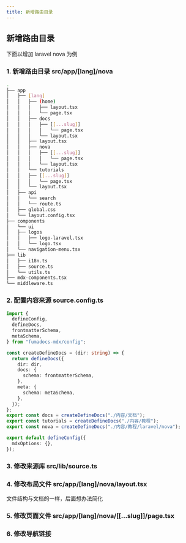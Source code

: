 ```yaml
---
title: 新增路由目录
---
```


## 新增路由目录

下面以增加 laravel nova 为例

### 1. 新增路由目录 src/app/[lang]/nova

```bash
.
├── app
│   ├── [lang]
│   │   ├── (home)
│   │   │   ├── layout.tsx
│   │   │   └── page.tsx
│   │   ├── docs
│   │   │   ├── [[...slug]]
│   │   │   │   └── page.tsx
│   │   │   └── layout.tsx
│   │   ├── layout.tsx
│   │   ├── nova
│   │   │   ├── [[...slug]]
│   │   │   │   └── page.tsx
│   │   │   └── layout.tsx
│   │   └── tutorials
│   │   ├── [[...slug]]
│   │   │   └── page.tsx
│   │   └── layout.tsx
│   ├── api
│   │   └── search
│   │   └── route.ts
│   ├── global.css
│   └── layout.config.tsx
├── components
│   └── ui
│   ├── logos
│   │   ├── logo-laravel.tsx
│   │   └── logo.tsx
│   └── navigation-menu.tsx
├── lib
│   ├── i18n.ts
│   ├── source.ts
│   └── utils.ts
├── mdx-components.tsx
└── middleware.ts
```

### 2. 配置内容来源 source.config.ts

```ts
import {
  defineConfig,
  defineDocs,
  frontmatterSchema,
  metaSchema,
} from "fumadocs-mdx/config";

const createDefineDocs = (dir: string) => {
  return defineDocs({
    dir: dir,
    docs: {
      schema: frontmatterSchema,
    },
    meta: {
      schema: metaSchema,
    },
  });
};
export const docs = createDefineDocs("./内容/文档");
export const tutorials = createDefineDocs("./内容/教程");
export const nova = createDefineDocs("./内容/教程/laravel/nova");

export default defineConfig({
  mdxOptions: {},
});
```

### 3. 修改来源库 src/lib/source.ts

### 4. 修改布局文件 src/app/[lang]/nova/layout.tsx

文件结构与文档的一样，后面想办法简化

### 5. 修改页面文件 src/app/[lang]/nova/[[...slug]]/page.tsx

### 6. 修改导航链接
